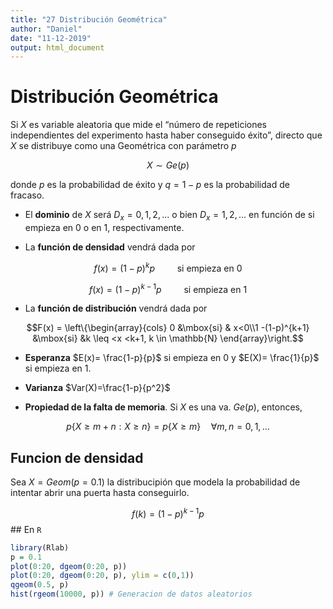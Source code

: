 ```yaml
---
title: "27 Distribución Geométrica"
author: "Daniel"
date: "11-12-2019"
output: html_document
---
```


# Distribución Geométrica

Si $X$ es variable aleatoria que mide el "número de repeticiones independientes del experimento hasta haber conseguido éxito", directo que $X$ se distribuye como una Geométrica con parámetro $p$

$$X \sim Ge(p)$$

donde $p$ es la probabilidad de éxito y $q=1-p$ es la probabilidad de fracaso.

* El **dominio** de $X$ será $D_x = {0,1,2,...}$ o bien $D_x= {1,2,...}$ en función de si empieza en 0 o en 1, respectivamente.

* La **función de densidad** vendrá dada por

$$f(x) = (1-p)^{k}p  \qquad  \mbox{ si empieza en 0} $$ 

$$f(x) = (1-p)^{k-1}p  \qquad  \mbox{ si empieza en 1} $$ 

* La **función de distribución** vendrá dada por

$$F(x) = \left\{\begin{array}{cols} 0 &\mbox{si} & x<0\\1 -(1-p)^{k+1} &\mbox{si} &k \leq <x <k+1, k \in \mathbb{N} \end{array}\right.$$

* **Esperanza** $E(x)= \frac{1-p}{p}$ si empieza en 0 y $E(X)= \frac{1}{p}$ si empieza en 1.

* **Varianza** $Var(X)=\frac{1-p}{p^2}$

* **Propiedad de la falta de memoria**. Si $X$ es una va. $Ge(p)$, entonces, 

$$p\{X \geq m+n: X \geq n \} = p\{X \geq m\} \quad \forall  m,n =0,1,... $$

## Funcion de densidad

Sea $X=Geom(p=0.1)$ la distribucipión que modela la probabilidad de intentar abrir una puerta hasta conseguirlo.

$$f(k)=(1-p)^{k-1}p$$
## En `R`

```r
library(Rlab)
p = 0.1
plot(0:20, dgeom(0:20, p))
plot(0:20, dgeom(0:20, p), ylim = c(0,1))
qgeom(0.5, p)
hist(rgeom(10000, p)) # Generacion de datos aleatorios

```



